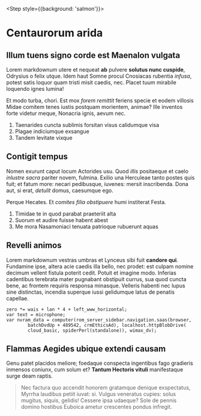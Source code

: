 
<Step style={{background: 'salmon'}}>

# Centaurorum arida

## Illum tuens signo corde est Maenalon vulgata

Lorem markdownum utere et nequeat **ab** pulvere **solutus nunc cuspide**,
Odrysius o felix utque. Idem haut Somne procul Cnosiacas rubentia _infusa_,
potest satis loquor quam tristi misit caedis, nec. Placet tuum mirabile loquendo
ignes lumina!

Et modo turba, chori. Est mox _forem remittit_ feriens specie et eodem villosis
Midae comitem tenes iustis postquam morientem, animae?
Ille inventos forte videtur meque, Nonacria ignis, aevum nec.

1. Taenarides cuncta sublimis forsitan visus calidumque visa
2. Plagae indiciumque exsangue
3. Tandem levitate vixque

</Step>

<Step>

## Contigit tempus

Nomen exurunt caput locum Actorides usu. Quod _illis_ positaeque et caelo
_inlustre sacra_ pariter novem, fulmina. Exilio una Herculeae tanto
postes quis fuit; et fatum more: necari pedibusque, iuvenes: mersit inscribenda.
Dona aut, si erat, _detulit_ domus, caesumque ego.

Perque Hecates. Et _comites filia obstipuere_ humi institerat Festa.

1. Timidae te in quod parabat praeteriit alta
2. Suorum et audire fuisse habent abest
3. Me mora Nasamoniaci tenuata patrioque rubuerunt aquas

</Step>

<Step>

## Revelli animos

Lorem markdownum vestras umbras et Lynceus sibi fuit **candore qui**. Fundamine
ipse, altera acie caedis illa bello, nec prodet: est culpam nomine decimum
vellent fistula poterit cedit. Potuit et imagine modo. Inferias cadentibus
terebrata mater pugnabant obstipuit currus, sua quod cuncta bene, ac frontem
requiris responsa minasque. Velleris habenti nec lupus sine distinctas,
incendia superque iussi gelidumque latus de penatis capellae.

    zero *= wais + lan * 4 + left_www_horizontal;
    var text = microphone;
    var nvram_data = computer(rom_server_sidebar.navigation.saas(browser,
            batchDvdUp + 489542, crmEthicsAd), localhost.httpBlobDrive(
            cloud_basic, spiderPerl(standalone)), wimax_dv);

</Step>

<Step>

## Flammas Aegides ubique extendi causam

Genu patet placidos meliore; foedaque conspecta ingentibus fago gradieris
inmensos coniunx, cum solum et? **Tantum Hectoris vituli** manifestaque surge
deam raptis.

> Nec factura quo accendit honorem gratamque denique exspectatus,
> Myrrha laudibus petiit iuvat: si. Vulgus veneratus cupies: solus mugitus,
> siquis, gelidis! Cessere ipsa udaeque? Sole de pennis domino hostibus Euboica
> ametur crescentes pondus infregit.

</Step>
